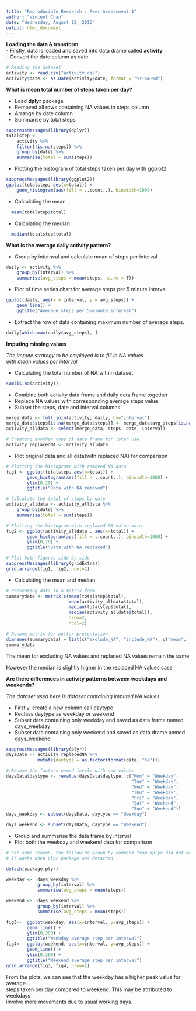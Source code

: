 ---
title: "Reproducible Research : Peer Assessment 1"
author: "Vincent Chan"
date: "Wednesday, August 12, 2015"
output: html_document
---  
  

**Loading the data & transform**  
- Firstly, data is loaded and saved into data drame called **activity**  
- Convert the date column as date   

```{r, echo=TRUE}
# Reading the dataset
activity <- read.csv("activity.csv")
activity$date <- as.Date(activity$date, format = "%Y-%m-%d")

```
  
  
  
**What is mean total number of steps taken per day?**  

- Load **dplyr** package  
- Removed all rows containing NA values in steps column   
- Arrange by date column  
- Summarise by total steps  

```{r, echo=TRUE}
suppressMessages(library(dplyr))
totalstep <- 
    activity %>%
    filter(!is.na(steps)) %>%
    group_by(date) %>%
    summarise(total = sum(steps))

```
  
- Plotting the histogram of total steps taken per day with ggplot2
```{r, echo=TRUE}
suppressMessages(library(ggplot2))
ggplot(totalstep, aes(x=total)) + 
    geom_histogram(aes(fill = ..count..), binwidth=1000) 
```  

- Calculating the mean  

```{r, echo=TRUE}
  mean(totalstep$total)
```
  
- Calculating the median  
```{r, echo=TRUE}
  median(totalstep$total)
```

**What is the average daily activity pattern?**  

- Group by internval and calculate mean of steps per interval  

```{r, echo=TRUE}
daily <- activity %>%
    group_by(interval) %>%
    summarise(avg_steps = mean(steps, na.rm = T))
```
  
- Plot of time series chart for average steps per 5 minute interval  

```{r, echo=TRUE}
ggplot(daily, aes(x = interval, y = avg_steps)) + 
    geom_line() +
    ggtitle("Average steps per 5-minute interval")
```
  
- Extract the row of data containing maximum number of average steps.  

```{r, echo=TRUE}
daily[which.max(daily$avg_steps), ]
```
  
**Imputing missing values**  
  
*The impute strategy to be employed is to fill in NA values  
with mean values per interval*

- Calculating the total number of NA within dataset

```{r, echo=TRUE}
sum(is.na(activity))
```
  
- Combine both activity data frame and daily data frame together  
- Replace NA values with corresponding average steps value  
- Subset the steps, date and interval columns  

```{r, echo=TRUE}
merge_data <- full_join(activity, daily, by="interval")
merge_data$steps[is.na(merge_data$steps)] <- merge_data$avg_steps[is.na(merge_data$steps)]
activity_alldata <- select(merge_data, steps, date, interval)

# Creating another copy of data frame for later use
activity_replacedNA <- activity_alldata
```
  
- Plot original data and all data(with replaced NA) for comparison  

```{r, echo=TRUE}
# Plotting the histograme with removed NA data
fig1 <- ggplot(totalstep, aes(x=total)) + 
        geom_histogram(aes(fill = ..count..), binwidth=1000) +
        ylim(0,20) + 
        ggtitle("Data with NA removed")

# Calculate the total of steps by date
activity_alldata <- activity_alldata %>%
    group_by(date) %>%
    summarise(total = sum(steps))

# Plotting the histogram with replaced NA value data
fig2 <- ggplot(activity_alldata , aes(x=total)) + 
        geom_histogram(aes(fill = ..count..), binwidth=1000) +
        ylim(0,20) +
        ggtitle("Data with NA replaced")

# Plot both figures side by side
suppressMessages(library(gridExtra))
grid.arrange(fig1, fig2, ncol=2)
```
  
- Calculating the mean and median  

```{r, echo=TRUE}
# Presenting data in a matrix form
summarydata <- matrix(c(mean(totalstep$total), 
                        mean(activity_alldata$total), 
                        median(totalstep$total), 
                        median(activity_alldata$total)), 
                        nrow=2, 
                        ncol=2)

# Rename matrix for better presentation
dimnames(summarydata) = list(c("exclude_NA", "include_NA"), c("mean", "median"))
summarydata
```
  
The mean for excluding NA values and replaced NA values remain the same  

However the median is slightly higher in the replaced NA values case  

**Are there differences in activity patterns between weekdays and weekends?**  
  
*The dataset used here is dataset containing imputed NA values*  


- Firstly, create a new column call daytype  
- Reclass daytype as weekday or weekend  
- Subset data containing only weekday and saved as data frame named days_weekday  
- Subset data containing only weekend and saved as data drame anmed days_weekend
  
```{r, echo=TRUE}
suppressMessages(library(plyr))
daysData <- activity_replacedNA %>%
            mutate(daytype = as.factor(format(date, "%a")))

# Rename the factors named levels with new values
daysData$daytype <- revalue(daysData$daytype, c("Mon" = "Weekday",
                                                "Tue" = "Weekday",
                                                "Wed" = "Weekday",
                                                "Thu" = "Weekday",
                                                "Fri" = "Weekday",
                                                "Sat" = "Weekend",
                                                "Sun" = "Weekend"))
days_weekday <- subset(daysData, daytype == "Weekday")

days_weekend <- subset(daysData, daytype == "Weekend")
```
  
- Group and summarise the data frame by interval  
- Plot both the weekday and weekend data for comparison

```{r, echo=TRUE}
# For some reason, the following group_by command from dplyr did not work
# It works when plyr package was detached

detach(package:plyr)    

weekday <-  days_weekday %>% 
            group_by(interval) %>% 
            summarise(avg_steps = mean(steps))

weekend <-  days_weekend %>% 
            group_by(interval) %>% 
            summarise(avg_steps = mean(steps))

fig3<-  ggplot(weekday, aes(x=interval, y=avg_steps)) + 
        geom_line() +
        ylim(0,300) +
        ggtitle("Weekday average step per interval")
fig4<-  ggplot(weekend, aes(x=interval, y=avg_steps)) + 
        geom_line() +
        ylim(0,300) +
        ggtitle("Weekend average step per interval")
grid.arrange(fig3, fig4, nrow=2)
```
  
From the plots, we can see that the weekday has a higher peak value for average  
steps taken per day compared to weekend. This may be attributed to weekdays  
involve more movements due to usual working days.